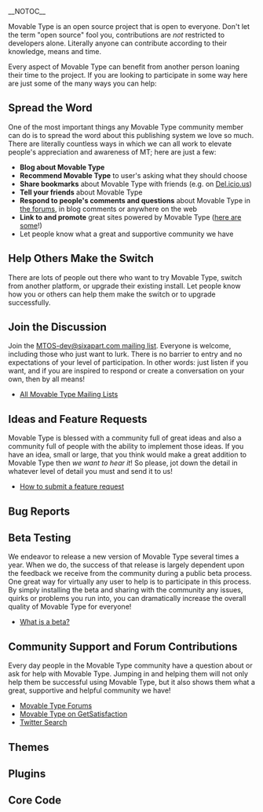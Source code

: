 __NOTOC__

Movable Type is an open source project that is open to everyone. Don't let the term "open source" fool you, contributions are ''not'' restricted to developers alone. Literally anyone can contribute according to their knowledge, means and time.

Every aspect of Movable Type can benefit from another person loaning their time to the project. If you are looking to participate in some way here are just some of the many ways you can help:

== Spread the Word ==

One of the most important things any Movable Type community member can do is to spread the word about this publishing system we love so much. There are literally countless ways in which we can all work to elevate people's appreciation and awareness of MT; here are just a few: 

* '''Blog about Movable Type'''
* '''Recommend Movable Type''' to user's asking what they should choose
* '''Share bookmarks''' about Movable Type with friends (e.g. on [http://delicious.com/tag/movabletype Del.icio.us])
* '''Tell your friends''' about Movable Type
* '''Respond to people's comments and questions''' about Movable Type in [http://forums.movabletype.org/ the forums], in blog comments or anywhere on the web
* '''Link to and promote''' great sites powered by Movable Type ([http://www.movabletype.com/showcase/ here are some]!)
* Let people know what a great and supportive community we have

== Help Others Make the Switch ==

There are lots of people out there who want to try Movable Type, switch from another platform, or upgrade their existing install. Let people know how you or others can help them make the switch or to upgrade successfully.

== Join the Discussion ==

Join the [http://www.sixapart.com/mailman/listinfo/mtos-dev MTOS-dev@sixapart.com mailing list]. Everyone is welcome, including those who just want to lurk. There is no barrier to entry and no expectations of your level of participation. In other words: just listen if you want, and if you are inspired to respond or create a conversation on your own, then by all means!

* [http://www.movabletype.org/opensource/mailing-lists.html All Movable Type Mailing Lists]

== Ideas and Feature Requests ==

Movable Type is blessed with a community full of great ideas and also a community full of people with the ability to implement those ideas. If you have an idea, small or large, that you think would make a great addition to Movable Type then ''we want to hear it''! So please, jot down the detail in whatever level of detail you must and send it to us! 

* [[How to submit a feature request]]

== Bug Reports ==

== Beta Testing ==

We endeavor to release a new version of Movable Type several times a year. When we do, the success of that release is largely dependent upon the feedback we receive from the community during a public beta process. One great way for virtually any user to help is to participate in this process. By simply installing the beta and sharing with the community any issues, quirks or problems you run into, you can dramatically increase the overall quality of Movable Type for everyone!

* [http://en.wikipedia.org/wiki/Software_release_life_cycle#Beta What is a beta?]

== Community Support and Forum Contributions ==

Every day people in the Movable Type community have a question about or ask for help with Movable Type. Jumping in and helping them will not only help them be successful using Movable Type, but it also shows them what a great, supportive and helpful community we have!

* [http://forums.movabletype.org/ Movable Type Forums]
* [http://getsatisfaction.com/sixapart/products/sixapart_movable_type Movable Type on GetSatisfaction]
* [http://search.twitter.com/search?q=movabletype+%22movable+type%22 Twitter Search]

== Themes ==

== Plugins ==

== Core Code ==

